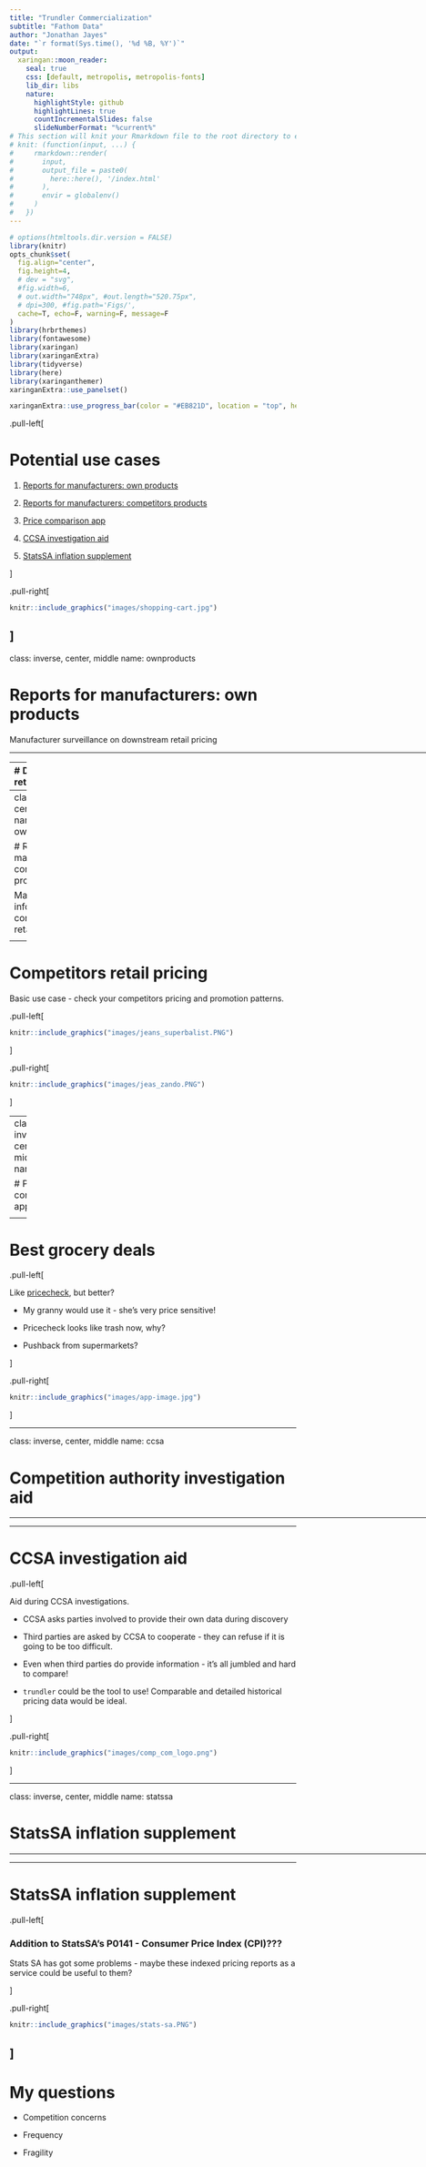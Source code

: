 ```yaml
---
title: "Trundler Commercialization"
subtitle: "Fathom Data"
author: "Jonathan Jayes"
date: "`r format(Sys.time(), '%d %B, %Y')`"
output:
  xaringan::moon_reader:
    seal: true
    css: [default, metropolis, metropolis-fonts]
    lib_dir: libs
    nature:
      highlightStyle: github
      highlightLines: true
      countIncrementalSlides: false
      slideNumberFormat: "%current%"
# This section will knit your Rmarkdown file to the root directory to easily deploy to Github Pages
# knit: (function(input, ...) {
#     rmarkdown::render(
#       input,
#       output_file = paste0(
#         here::here(), '/index.html'
#       ),
#       envir = globalenv()
#     )
#   })
---
```


```r
# options(htmltools.dir.version = FALSE)
library(knitr)
opts_chunk$set(
  fig.align="center",  
  fig.height=4, 
  # dev = "svg",
  #fig.width=6,
  # out.width="748px", #out.length="520.75px",
  # dpi=300, #fig.path='Figs/',
  cache=T, echo=F, warning=F, message=F
)
library(hrbrthemes)
library(fontawesome)
library(xaringan)
library(xaringanExtra)
library(tidyverse)
library(here)
library(xaringanthemer)
xaringanExtra::use_panelset()
```


```r
xaringanExtra::use_progress_bar(color = "#EB821D", location = "top", height = "5px")

```
.pull-left[

# Potential use cases

1. [Reports for manufacturers: own products](#ownproducts)

2. [Reports for manufacturers: competitors products](#compproducts)

3. [Price comparison app](#app)

4. [CCSA investigation aid](#ccsa)

5. [StatsSA inflation supplement](#statssa)


]

.pull-right[

```r
knitr::include_graphics("images/shopping-cart.jpg")
```

]
---

class: inverse, center, middle
name: ownproducts

# Reports for manufacturers: own products

Manufacturer surveillance on downstream retail pricing

<html><div style='float:left'></div><hr color='#EB811B' size=1px width=796px></html>

---
# Downstream retail pricing

.pull-left[
Provide evidence on effective price of a manufacturers *own* product.

* Alcolin and Checkers agree to work together
* Checkers says we will sell it at retail price of R39.99 and special of R29.99 during 'back to school' for two weeks.
* Alcolin agrees with Checkers on unit price of R20
* `trundler` shows that Checkers only had special on for one week
* Alcolin can bargain for higher unit price. 
]

.pull-right[

```r
knitr::include_graphics("images/checkers_glue.PNG")
```


]
---
class: inverse, center, middle
name: ownproducts

# Reports for manufacturers: competitors products

Manufacturer information on competitors retail pricing

<html><div style='float:left'></div><hr color='#EB811B' size=1px width=796px></html>

---

# Competitors retail pricing

Basic use case - check your competitors pricing and promotion patterns.

.pull-left[

```r
knitr::include_graphics("images/jeans_superbalist.PNG")
```

]

.pull-right[

```r
knitr::include_graphics("images/jeas_zando.PNG")
```
]

---
class: inverse, center, middle
name: app

# Price comparison app

<html><div style='float:left'></div><hr color='#EB811B' size=1px width=796px></html>


---

# Best grocery deals

.pull-left[

Like [pricecheck](https://www.pricecheck.co.za/), but better?

* My granny would use it - she's very price sensitive!

* Pricecheck looks like trash now, why?

* Pushback from supermarkets?

]

.pull-right[

```r
knitr::include_graphics("images/app-image.jpg")
```


]


---

class: inverse, center, middle
name: ccsa

# Competition authority investigation aid

<html><div style='float:left'></div><hr color='#EB811B' size=1px width=796px></html>


---

# CCSA investigation aid

.pull-left[

Aid during CCSA investigations.

* CCSA asks parties involved to provide their own data during discovery

* Third parties are asked by CCSA to cooperate - they can refuse if it is going to be too difficult.

* Even when third parties do provide information - it's all jumbled and hard to compare!

* `trundler` could be the tool to use! Comparable and detailed historical pricing data would be ideal.

]

.pull-right[

```r
knitr::include_graphics("images/comp_com_logo.png")
```


]

---

class: inverse, center, middle
name: statssa

# StatsSA inflation supplement

<html><div style='float:left'></div><hr color='#EB811B' size=1px width=796px></html>


---

# StatsSA inflation supplement

.pull-left[

### Addition to StatsSA's P0141 - Consumer Price Index (CPI)???

Stats SA has got some problems - maybe these indexed pricing reports as a service could be useful to them?

]

.pull-right[

```r
knitr::include_graphics("images/stats-sa.PNG")
```

]
---

# My questions

* Competition concerns

* Frequency

* Fragility
